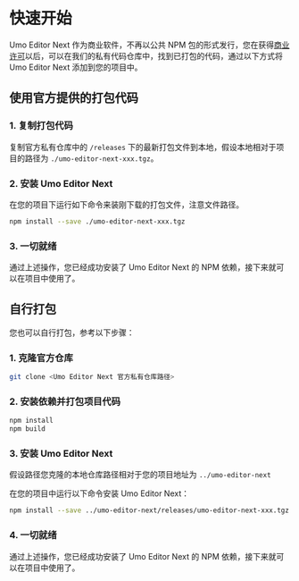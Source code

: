 # 快速开始

Umo Editor Next 作为商业软件，不再以公共 NPM 包的形式发行，您在获得[商业许可](./buy)以后，可以在我们的私有代码仓库中，找到已打包的代码，通过以下方式将 Umo Editor Next 添加到您的项目中。

## 使用官方提供的打包代码

### 1. 复制打包代码
 
复制官方私有仓库中的 `/releases` 下的最新打包文件到本地，假设本地相对于项目的路径为 `./umo-editor-next-xxx.tgz`。

### 2. 安装 Umo Editor Next

在您的项目下运行如下命令来装刚下载的打包文件，注意文件路径。
 
```sh npm2yarn
npm install --save ./umo-editor-next-xxx.tgz
```
 
### 3. 一切就绪
 
通过上述操作，您已经成功安装了 Umo Editor Next 的 NPM 依赖，接下来就可以在项目中使用了。


## 自行打包

您也可以自行打包，参考以下步骤：

### 1. 克隆官方仓库
```bash
git clone <Umo Editor Next 官方私有仓库路径>
```

### 2. 安装依赖并打包项目代码

```sh npm2yarn
npm install
npm build
```

### 3. 安装 Umo Editor Next

假设路径您克隆的本地仓库路径相对于您的项目地址为 `../umo-editor-next`

在您的项目中运行以下命令安装 Umo Editor Next：
 
```sh npm2yarn
npm install --save ../umo-editor-next/releases/umo-editor-next-xxx.tgz
```
 
### 4. 一切就绪
 
通过上述操作，您已经成功安装了 Umo Editor Next 的 NPM 依赖，接下来就可以在项目中使用了。